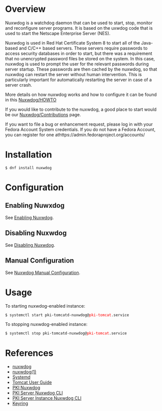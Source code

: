 = Overview =

Nuxwdog is a watchdog daemon that can be used to start, stop, monitor and reconfigure server programs.
It is based on the uxwdog code that is used to start the Netscape Enterprise Server (NES).

Nuxwdog is used in Red Hat Certificate System 8 to start all of the Java-based and C/C++ based servers.
These servers require passwords to access security databases in order to start, but there was a requirement that
no unencrypted password files be stored on the system. In this case, nuxwdog is used to prompt the user for the
relevant passwords during server startup. These passwords are then cached by the nuxwdog, so that nuxwdog can
restart the server without human intervention. This is particularly important for automatically restarting the server
in case of a server crash.

More details on how nuxwdog works and how to configure it can be found in this [[Nuxwdog/HOWTO]]

If you would like to contribute to the nuxwdog, a good place to start would be our [[Nuxwdog/Contributions]] page.

If you want to file a bug or enhancement request, please log in with your Fedora Account System credentials.
If you do not have a Fedora Account, you can register for one at ​https://admin.fedoraproject.org/accounts/

= Installation =

 $ dnf install nuxwdog

= Configuration =

== Enabling Nuwxdog ==

See [https://github.com/dogtagpki/pki/wiki/Enabling-Nuxwdog Enabling Nuxwdog].

== Disabling Nuxwdog ==

See [https://github.com/dogtagpki/pki/wiki/Disabling-Nuxwdog Disabling Nuxwdog].

== Manual Configuration ==

See [[Nuxwdog Manual Configuration]].

= Usage =

To starting nuxwdog-enabled instance:

 $ systemctl start pki-tomcatd-nuxwdog@<font color="red">pki-tomcat</font>.service

To stopping nuxwdog-enabled instance:

 $ systemctl stop pki-tomcatd-nuxwdog@<font color="red">pki-tomcat</font>.service

= References =

* [https://pagure.io/nuxwdog nuxwdog]
* [https://linux.die.net/man/1/nuxwdog nuxwdog(1)]
* [https://github.com/dogtagpki/pki/wiki/Systemd Systemd]
* [https://github.com/dogtagpki/tomcat/wiki/User-Guide Tomcat User Guide]
* [https://github.com/dogtagpki/pki/blob/master/docs/admin/Nuxwdog.md PKI Nuxwdog]
* [https://github.com/dogtagpki/pki/wiki/PKI-Server-Nuxwdog-CLI PKI Server Nuxwdog CLI]
* [https://github.com/dogtagpki/pki/wiki/PKI-Server-Instance-Nuxwdog-CLI PKI Server Instance Nuxwdog CLI]
* [[Keyring]]
